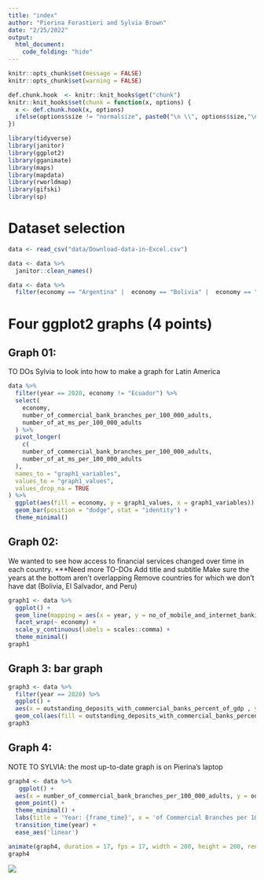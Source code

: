 ```yaml
---
title: "index"
author: "Pierina Forastieri and Sylvia Brown"
date: "2/25/2022"
output: 
  html_document:
    code_folding: "hide"
---
```

```r
knitr::opts_chunk$set(message = FALSE)
knitr::opts_chunk$set(warning = FALSE)

```

```r
def.chunk.hook  <- knitr::knit_hooks$get("chunk")
knitr::knit_hooks$set(chunk = function(x, options) {
  x <- def.chunk.hook(x, options)
  ifelse(options$size != "normalsize", paste0("\n \\", options$size,"\n\n", x, "\n\n \\normalsize"), x)
})

```

\begin{center}
\Huge{PPOL 670 | Assignment 4}

\Huge{Data Visualization, Markdown, and Git}
\end{center}

\vspace{0.1in}

```r
library(tidyverse)
library(janitor)
library(ggplot2)
library(gganimate)
library(maps)
library(mapdata)
library(rworldmap)
library(gifski)
library(sp)
```


# Dataset selection

```r
data <- read_csv("data/Download-data-in-Excel.csv")

data <- data %>%
  janitor::clean_names()

data <- data %>%
  filter(economy == "Argentina" |  economy == "Bolivia" |  economy == "Brazil" |  economy == "Chile" |  economy == "Colombia" |  economy == "Costa Rica" |  economy == "Dominican Rep." |  economy == "Ecuador" |  economy == "El Salvador" |  economy == "Guatemala" |  economy == "Honduras "|  economy == "Mexico" |  economy == "Nicaragua" |  economy == "Panama"|  economy == "Paraguay" |  economy == "Peru" |  economy == "Puerto Rico" |  economy == "Uruguay" |  economy == "Venezuela")
```

\newpage

# Four ggplot2 graphs (4 points)

## Graph 01: 
TO DOs
Sylvia to look into how to make a graph for Latin America
```r
data %>%
  filter(year == 2020, economy != "Ecuador") %>%
  select(
    economy,
    number_of_commercial_bank_branches_per_100_000_adults,
    number_of_at_ms_per_100_000_adults
  ) %>%
  pivot_longer(
    c(
    number_of_commercial_bank_branches_per_100_000_adults,
    number_of_at_ms_per_100_000_adults
  ),
  names_to = "graph1_variables",
  values_to = "graph1_values",
  values_drop_na = TRUE
) %>%
  ggplot(aes(fill = economy, y = graph1_values, x = graph1_variables)) +
  geom_bar(position = "dodge", stat = "identity") +
  theme_minimal()

```

\newpage

## Graph 02: 

We wanted to see how access to financial services changed over time in each country. ***Need more
TO-DOs
Add title and subtitle
Make sure the years at the bottom aren't overlapping
Remove countries for which we don't have dat (Bolivia, El Salvador, and Peru)
```r
graph1 <- data %>%
  ggplot() + 
  geom_line(mapping = aes(x = year, y = no_of_mobile_and_internet_banking_transac_during_reference_yr_per_1_000_adults, color = economy)) +
  facet_wrap(~ economy) +
  scale_y_continuous(labels = scales::comma) +
  theme_minimal()
graph1
```

\newpage

## Graph 3: bar graph
```r
graph3 <- data %>% 
  filter(year == 2020) %>%
  ggplot() +
  aes(x = outstanding_deposits_with_commercial_banks_percent_of_gdp , y = economy) +
  geom_col(aes(fill = outstanding_deposits_with_commercial_banks_percent_of_gdp), width = 0.7)
graph3
```
\newpage

## Graph 4:
NOTE TO SYLVIA: the most up-to-date graph is on Pierina's laptop
```r
graph4 <- data %>% 
   ggplot() +
  aes(x = number_of_commercial_bank_branches_per_100_000_adults, y = outstanding_deposits_with_commercial_banks_percent_of_gdp) +
  geom_point() +
  theme_minimal() +
  labs(title = 'Year: {frame_time}', x = 'of Commercial Branches per 100,000 adults', y = 'Outstanding deposits with commercial banks as percentage of GDP') +
  transition_time(year) +
  ease_aes('linear')

animate(graph4, duration = 17, fps = 17, width = 200, height = 200, renderer = gifski_renderer())
graph4
```

![](graph4.gif)